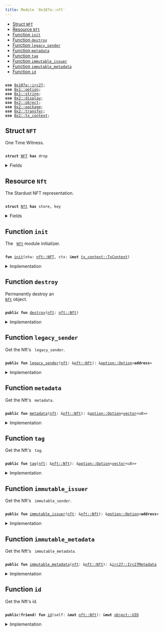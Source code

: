 ```yaml
---
title: Module `0x107a::nft`
---
```




-  [Struct `NFT`](#0x107a_nft_NFT)
-  [Resource `Nft`](#0x107a_nft_Nft)
-  [Function `init`](#0x107a_nft_init)
-  [Function `destroy`](#0x107a_nft_destroy)
-  [Function `legacy_sender`](#0x107a_nft_legacy_sender)
-  [Function `metadata`](#0x107a_nft_metadata)
-  [Function `tag`](#0x107a_nft_tag)
-  [Function `immutable_issuer`](#0x107a_nft_immutable_issuer)
-  [Function `immutable_metadata`](#0x107a_nft_immutable_metadata)
-  [Function `id`](#0x107a_nft_id)


<pre><code>
<b>use</b> <a href="irc27.md#0x107a_irc27">0x107a::irc27</a>;
<b>use</b> <a href="../move-stdlib/option.md#0x1_option">0x1::option</a>;
<b>use</b> <a href="../move-stdlib/string.md#0x1_string">0x1::string</a>;
<b>use</b> <a href="../iota-framework/display.md#0x2_display">0x2::display</a>;
<b>use</b> <a href="../iota-framework/object.md#0x2_object">0x2::object</a>;
<b>use</b> <a href="../iota-framework/package.md#0x2_package">0x2::package</a>;
<b>use</b> <a href="../iota-framework/transfer.md#0x2_transfer">0x2::transfer</a>;
<b>use</b> <a href="../iota-framework/tx_context.md#0x2_tx_context">0x2::tx_context</a>;
</code></pre>



<Link id="0x107a_nft_NFT"></Link>

## Struct `NFT`

One Time Witness.


<pre><code>
<b>struct</b> <a href="nft.md#0x107a_nft_NFT">NFT</a> <b>has</b> drop
</code></pre>



<details>
<summary>Fields</summary>


<dl>
<dt>
<code>
dummy_field: bool</code>
</dt>
<dd>

</dd>
</dl>


</details>

<Link id="0x107a_nft_Nft"></Link>

## Resource `Nft`

The Stardust NFT representation.


<pre><code>
<b>struct</b> <a href="nft.md#0x107a_nft_Nft">Nft</a> <b>has</b> store, key
</code></pre>



<details>
<summary>Fields</summary>


<dl>
<dt>
<code>
id: <a href="../iota-framework/object.md#0x2_object_UID">object::UID</a></code>
</dt>
<dd>
 The Nft's ID is nested from Stardust.
</dd>
<dt>
<code>
legacy_sender: <a href="../move-stdlib/option.md#0x1_option_Option">option::Option</a>&lt;<b>address</b>&gt;</code>
</dt>
<dd>
 The sender feature holds the last sender address assigned before the migration and
 is not supported by the protocol after it.
</dd>
<dt>
<code>
metadata: <a href="../move-stdlib/option.md#0x1_option_Option">option::Option</a>&lt;<a href="../move-stdlib/vector.md#0x1_vector">vector</a>&lt;u8&gt;&gt;</code>
</dt>
<dd>
 The metadata feature.
</dd>
<dt>
<code>
tag: <a href="../move-stdlib/option.md#0x1_option_Option">option::Option</a>&lt;<a href="../move-stdlib/vector.md#0x1_vector">vector</a>&lt;u8&gt;&gt;</code>
</dt>
<dd>
 The tag feature.
</dd>
<dt>
<code>
immutable_issuer: <a href="../move-stdlib/option.md#0x1_option_Option">option::Option</a>&lt;<b>address</b>&gt;</code>
</dt>
<dd>
 The immutable issuer feature.
</dd>
<dt>
<code>
immutable_metadata: <a href="irc27.md#0x107a_irc27_Irc27Metadata">irc27::Irc27Metadata</a></code>
</dt>
<dd>
 The immutable metadata feature.
</dd>
</dl>


</details>

<Link id="0x107a_nft_init"></Link>

## Function `init`

The <code>
<a href="nft.md#0x107a_nft_Nft">Nft</a></code> module initializer.


<pre><code>
<b>fun</b> <a href="nft.md#0x107a_nft_init">init</a>(otw: <a href="nft.md#0x107a_nft_NFT">nft::NFT</a>, ctx: &<b>mut</b> <a href="../iota-framework/tx_context.md#0x2_tx_context_TxContext">tx_context::TxContext</a>)
</code></pre>



<details>
<summary>Implementation</summary>


<pre><code>
<b>fun</b> <a href="nft.md#0x107a_nft_init">init</a>(otw: <a href="nft.md#0x107a_nft_NFT">NFT</a>, ctx: &<b>mut</b> TxContext) \{
    // Claim the <b>module</b> publisher.
    <b>let</b> publisher = <a href="../iota-framework/package.md#0x2_package_claim">package::claim</a>(otw, ctx);

    // Build a `Display` <a href="../iota-framework/object.md#0x2_object">object</a>.
    <b>let</b> keys = <a href="../move-stdlib/vector.md#0x1_vector">vector</a>[
        // The Iota standard fields.
        <a href="../move-stdlib/string.md#0x1_string_utf8">string::utf8</a>(b"name"),
        <a href="../move-stdlib/string.md#0x1_string_utf8">string::utf8</a>(b"image_url"),
        <a href="../move-stdlib/string.md#0x1_string_utf8">string::utf8</a>(b"description"),
        <a href="../move-stdlib/string.md#0x1_string_utf8">string::utf8</a>(b"creator"),

        // The extra IRC27-nested fields.
        <a href="../move-stdlib/string.md#0x1_string_utf8">string::utf8</a>(b"version"),
        <a href="../move-stdlib/string.md#0x1_string_utf8">string::utf8</a>(b"media_type"),
        <a href="../move-stdlib/string.md#0x1_string_utf8">string::utf8</a>(b"collection_name"),

        // The issuer of the <a href="nft.md#0x107a_nft_NFT">NFT</a>. Equivalent <b>to</b> IRC-27 `collectionId`.
        <a href="../move-stdlib/string.md#0x1_string_utf8">string::utf8</a>(b"immutable_issuer"),
    ];

    <b>let</b> values = <a href="../move-stdlib/vector.md#0x1_vector">vector</a>[
        // The Iota standard fields.
        <a href="../move-stdlib/string.md#0x1_string_utf8">string::utf8</a>(b"\{immutable_metadata.name}"),
        <a href="../move-stdlib/string.md#0x1_string_utf8">string::utf8</a>(b"\{immutable_metadata.uri}"),
        <a href="../move-stdlib/string.md#0x1_string_utf8">string::utf8</a>(b"\{immutable_metadata.description}"),
        <a href="../move-stdlib/string.md#0x1_string_utf8">string::utf8</a>(b"\{immutable_metadata.issuer_name}"),

        // The extra IRC27-nested fields.
        <a href="../move-stdlib/string.md#0x1_string_utf8">string::utf8</a>(b"\{immutable_metadata.version}"),
        <a href="../move-stdlib/string.md#0x1_string_utf8">string::utf8</a>(b"\{immutable_metadata.media_type}"),
        <a href="../move-stdlib/string.md#0x1_string_utf8">string::utf8</a>(b"\{immutable_metadata.collection_name}"),

        // The issuer of the <a href="nft.md#0x107a_nft_NFT">NFT</a>. Equivalent <b>to</b> IRC-27 `collectionId`.
        <a href="../move-stdlib/string.md#0x1_string_utf8">string::utf8</a>(b"\{immutable_issuer}"),
    ];

    <b>let</b> <b>mut</b> <a href="../iota-framework/display.md#0x2_display">display</a> = <a href="../iota-framework/display.md#0x2_display_new_with_fields">display::new_with_fields</a>&lt;<a href="nft.md#0x107a_nft_Nft">Nft</a>&gt;(
        &publisher,
        keys,
        values,
        ctx
    );

    // Commit the first version of `Display` <b>to</b> <b>apply</b> changes.
    <a href="../iota-framework/display.md#0x2_display">display</a>.update_version();

    // Burn the publisher <a href="../iota-framework/object.md#0x2_object">object</a>.
    <a href="../iota-framework/package.md#0x2_package_burn_publisher">package::burn_publisher</a>(publisher);

    // Freeze the <a href="../iota-framework/display.md#0x2_display">display</a> <a href="../iota-framework/object.md#0x2_object">object</a>.
    iota::transfer::public_freeze_object(<a href="../iota-framework/display.md#0x2_display">display</a>);
}
</code></pre>



</details>

<Link id="0x107a_nft_destroy"></Link>

## Function `destroy`

Permanently destroy an <code>
<a href="nft.md#0x107a_nft_Nft">Nft</a></code> object.


<pre><code>
<b>public</b> <b>fun</b> <a href="nft.md#0x107a_nft_destroy">destroy</a>(<a href="nft.md#0x107a_nft">nft</a>: <a href="nft.md#0x107a_nft_Nft">nft::Nft</a>)
</code></pre>



<details>
<summary>Implementation</summary>


<pre><code>
<b>public</b> <b>fun</b> <a href="nft.md#0x107a_nft_destroy">destroy</a>(<a href="nft.md#0x107a_nft">nft</a>: <a href="nft.md#0x107a_nft_Nft">Nft</a>) \{
    <b>let</b> <a href="nft.md#0x107a_nft_Nft">Nft</a> \{
        id,
        legacy_sender: _,
        metadata: _,
        tag: _,
        immutable_issuer: _,
        immutable_metadata,
    } = <a href="nft.md#0x107a_nft">nft</a>;

    <a href="irc27.md#0x107a_irc27_destroy">irc27::destroy</a>(immutable_metadata);

    <a href="../iota-framework/object.md#0x2_object_delete">object::delete</a>(id);
}
</code></pre>



</details>

<Link id="0x107a_nft_legacy_sender"></Link>

## Function `legacy_sender`

Get the Nft's <code>
legacy_sender</code>.


<pre><code>
<b>public</b> <b>fun</b> <a href="nft.md#0x107a_nft_legacy_sender">legacy_sender</a>(<a href="nft.md#0x107a_nft">nft</a>: &<a href="nft.md#0x107a_nft_Nft">nft::Nft</a>): &<a href="../move-stdlib/option.md#0x1_option_Option">option::Option</a>&lt;<b>address</b>&gt;
</code></pre>



<details>
<summary>Implementation</summary>


<pre><code>
<b>public</b> <b>fun</b> <a href="nft.md#0x107a_nft_legacy_sender">legacy_sender</a>(<a href="nft.md#0x107a_nft">nft</a>: &<a href="nft.md#0x107a_nft_Nft">Nft</a>): &Option&lt;<b>address</b>&gt; \{
    &<a href="nft.md#0x107a_nft">nft</a>.legacy_sender
}
</code></pre>



</details>

<Link id="0x107a_nft_metadata"></Link>

## Function `metadata`

Get the Nft's <code>
metadata</code>.


<pre><code>
<b>public</b> <b>fun</b> <a href="nft.md#0x107a_nft_metadata">metadata</a>(<a href="nft.md#0x107a_nft">nft</a>: &<a href="nft.md#0x107a_nft_Nft">nft::Nft</a>): &<a href="../move-stdlib/option.md#0x1_option_Option">option::Option</a>&lt;<a href="../move-stdlib/vector.md#0x1_vector">vector</a>&lt;u8&gt;&gt;
</code></pre>



<details>
<summary>Implementation</summary>


<pre><code>
<b>public</b> <b>fun</b> <a href="nft.md#0x107a_nft_metadata">metadata</a>(<a href="nft.md#0x107a_nft">nft</a>: &<a href="nft.md#0x107a_nft_Nft">Nft</a>): &Option&lt;<a href="../move-stdlib/vector.md#0x1_vector">vector</a>&lt;u8&gt;&gt; \{
    &<a href="nft.md#0x107a_nft">nft</a>.metadata
}
</code></pre>



</details>

<Link id="0x107a_nft_tag"></Link>

## Function `tag`

Get the Nft's <code>
tag</code>.


<pre><code>
<b>public</b> <b>fun</b> <a href="nft.md#0x107a_nft_tag">tag</a>(<a href="nft.md#0x107a_nft">nft</a>: &<a href="nft.md#0x107a_nft_Nft">nft::Nft</a>): &<a href="../move-stdlib/option.md#0x1_option_Option">option::Option</a>&lt;<a href="../move-stdlib/vector.md#0x1_vector">vector</a>&lt;u8&gt;&gt;
</code></pre>



<details>
<summary>Implementation</summary>


<pre><code>
<b>public</b> <b>fun</b> <a href="nft.md#0x107a_nft_tag">tag</a>(<a href="nft.md#0x107a_nft">nft</a>: &<a href="nft.md#0x107a_nft_Nft">Nft</a>): &Option&lt;<a href="../move-stdlib/vector.md#0x1_vector">vector</a>&lt;u8&gt;&gt; \{
    &<a href="nft.md#0x107a_nft">nft</a>.tag
}
</code></pre>



</details>

<Link id="0x107a_nft_immutable_issuer"></Link>

## Function `immutable_issuer`

Get the Nft's <code>
immutable_sender</code>.


<pre><code>
<b>public</b> <b>fun</b> <a href="nft.md#0x107a_nft_immutable_issuer">immutable_issuer</a>(<a href="nft.md#0x107a_nft">nft</a>: &<a href="nft.md#0x107a_nft_Nft">nft::Nft</a>): &<a href="../move-stdlib/option.md#0x1_option_Option">option::Option</a>&lt;<b>address</b>&gt;
</code></pre>



<details>
<summary>Implementation</summary>


<pre><code>
<b>public</b> <b>fun</b> <a href="nft.md#0x107a_nft_immutable_issuer">immutable_issuer</a>(<a href="nft.md#0x107a_nft">nft</a>: &<a href="nft.md#0x107a_nft_Nft">Nft</a>): &Option&lt;<b>address</b>&gt; \{
    &<a href="nft.md#0x107a_nft">nft</a>.immutable_issuer
}
</code></pre>



</details>

<Link id="0x107a_nft_immutable_metadata"></Link>

## Function `immutable_metadata`

Get the Nft's <code>
immutable_metadata</code>.


<pre><code>
<b>public</b> <b>fun</b> <a href="nft.md#0x107a_nft_immutable_metadata">immutable_metadata</a>(<a href="nft.md#0x107a_nft">nft</a>: &<a href="nft.md#0x107a_nft_Nft">nft::Nft</a>): &<a href="irc27.md#0x107a_irc27_Irc27Metadata">irc27::Irc27Metadata</a>
</code></pre>



<details>
<summary>Implementation</summary>


<pre><code>
<b>public</b> <b>fun</b> <a href="nft.md#0x107a_nft_immutable_metadata">immutable_metadata</a>(<a href="nft.md#0x107a_nft">nft</a>: &<a href="nft.md#0x107a_nft_Nft">Nft</a>): &Irc27Metadata \{
    &<a href="nft.md#0x107a_nft">nft</a>.immutable_metadata
}
</code></pre>



</details>

<Link id="0x107a_nft_id"></Link>

## Function `id`

Get the Nft's id.


<pre><code>
<b>public</b>(<b>friend</b>) <b>fun</b> <a href="nft.md#0x107a_nft_id">id</a>(self: &<b>mut</b> <a href="nft.md#0x107a_nft_Nft">nft::Nft</a>): &<b>mut</b> <a href="../iota-framework/object.md#0x2_object_UID">object::UID</a>
</code></pre>



<details>
<summary>Implementation</summary>


<pre><code>
<b>public</b>(<a href="../iota-framework/package.md#0x2_package">package</a>) <b>fun</b> <a href="nft.md#0x107a_nft_id">id</a>(self: &<b>mut</b> <a href="nft.md#0x107a_nft_Nft">Nft</a>): &<b>mut</b> UID \{
    &<b>mut</b> self.id
}
</code></pre>



</details>
